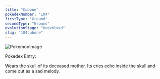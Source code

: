 ```yaml
---
title: "Cubone"
pokedexNumber: "104"
firstType: "Ground"
secondType: "Ground"
evolutionStage: "Unevolved"
slug: "104cubone"
---
```


![PokemonImage](https://archives.bulbagarden.net/media/upload/thumb/1/19/0104Cubone.png/140px-0104Cubone.png)

Pokedex Entry:

Wears the skull of its deceased mother. Its cries echo inside the skull and come out as a sad melody.
